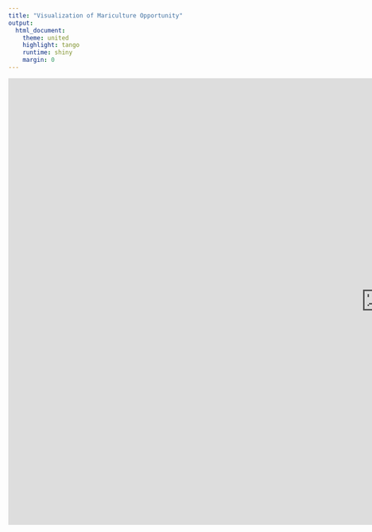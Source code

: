 ```yaml
---
title: "Visualization of Mariculture Opportunity"
output:
  html_document:
    theme: united
    highlight: tango
    runtime: shiny
    margin: 0
---
```


<iframe src="https://owenrliu.shinyapps.io/kuni-mariculturegithub/" style="border: black; width: 1500px; height: 900px"></iframe> 
